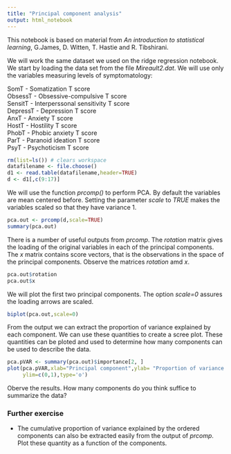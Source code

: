 ```yaml
---
title: "Principal component analysis"
output: html_notebook
---
```


This notebook is based on material from *An introduction to statistical learning*, G.James, D. Witten, T. Hastie and R. Tibshirani.

We will work the same dataset we used on the ridge regression notebook. We start by loading the data set from the file *Mireault2.dat*. We will use only the variables measuring levels of symptomatology:

SomT - Somatization T score  
ObsessT - Obsessive-compulsive T score  
SensitT - Interperssonal sensitivity T score  
DepressT - Depression T score  
AnxT - Anxiety T score  
HostT - Hostility T score  
PhobT - Phobic anxiety T score  
ParT - Paranoid ideation T score  
PsyT - Psychoticism T score  

```r
rm(list=ls()) # clears workspace
datafilename <- file.choose()
d1 <- read.table(datafilename,header=TRUE)
d <- d1[,c(9:17)]
```

We will use the function *prcomp()*  to perform PCA. By default the variables are mean centered before. Setting the parameter *scale* to *TRUE* makes the variables scaled so that they have variance 1.

```r
pca.out <- prcomp(d,scale=TRUE)
summary(pca.out)
```

There is a number of useful outputs from *prcomp*. The *rotation* matrix gives the loading of the original variables in each of the principal components.
The *x* matrix contains score vectors, that is the observations in the space of the principal components. Observe the matrices *rotation* amd *x*.

```r
pca.out$rotation
pca.out$x
```

We will plot the first two principal components. The option *scale=0* assures the loading arrows are scaled.

```r
biplot(pca.out,scale=0)
```

From the output we can extract the proportion of variance explained by each component. We can use these quantities to create a scree plot.  These quantities can be ploted and used to determine how many components can be used to describe the data.

```r
pca.pVAR <- summary(pca.out)$importance[2, ]
plot(pca.pVAR,xlab="Principal component",ylab= "Proportion of variance explained", 
     ylim=c(0,1),type='o')
```

Oberve the results. How many components do you think suffice to summarize the data?

### Further exercise

- The cumulative proportion of variance explained by the ordered components can also be extracted easily from the output of *prcomp*. Plot these quantity as a function of the components.
